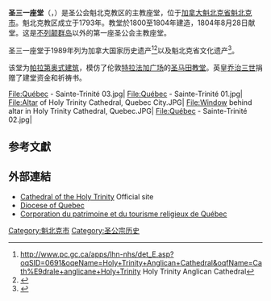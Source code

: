 {{NoteTA
| G1 = PP
}}{{Infobox church
|denomination=[[圣公会|圣公会]]
|name=圣三一座堂
|image=Holy Trinity Quebec City.jpg
|location = [[魁北克省|魁北克省]][[魁北克市|魁北克市]]<br>花園街31号<br>(31, rue des Jardins)
| website=[http://www.cathedral.ca www.cathedral.ca] 
|dedication=圣三一
| consecrated date = 1804
| architect = 
| architectural type     = [[帕拉第奥式建筑|帕拉第奥式建筑]]
| years built = 1800-1804
| bells = 8
| bell weight = 840 kg (1852 lbs)
{{Designation list
| embed = yes
| designation1 = Canada
| designation1_offname = Holy Trinity Anglican Cathedral National Historic Site of Canada
| designation1_date = 1989
| designation2 = Quebec
| designation2_type = Historic monument
| designation2_date = 1989
}}
|diocese=圣公会魁北克教区
|country={{CAN}}
|native_name=Cathédrale de la Sainte-Trinité{{fr}}<br>Cathedral of the Holy Trinity{{en}}
}}
'''圣三一座堂'''（{{lang-fr|Cathédrale de la Sainte-Trinité}}，{{Lang-en|Cathedral of the Holy Trinity}}）是圣公会魁北克教区的主教座堂，位于[[加拿大|加拿大]][[魁北克省|魁北克省]][[魁北克市|魁北克市]]。魁北克教区成立于1793年。教堂於1800至1804年建造，1804年8月28日献堂。这是[[不列顛群島|不列颠群岛]]以外的第一座圣公会主教座堂。

圣三一座堂于1989年列为加拿大国家历史遗产<ref>http://www.pc.gc.ca/apps/lhn-nhs/det_E.asp?oqSID=0691&oqeName=Holy+Trinity+Anglican+Cathedral&oqfName=Cath%E9drale+anglicane+Holy+Trinity{{dead link|date=2017年12月 |bot=InternetArchiveBot |fix-attempted=yes }} Holy Trinity Anglican Cathedral</ref><ref>{{CRHP|7323|Holy Trinity Anglican Cathedral National Historic Site of Canada|2011-09-07}}</ref>以及魁北克省文化遗产<ref>{{CRHP|13336|Cathédrale Holy Trinity|2011-09-07}}</ref>。

该堂为[[帕拉第奥式建筑|帕拉第奥式建筑]]，模仿了伦敦[[特拉法加广场|特拉法加广场]]的[[圣马田教堂|圣马田教堂]]。英皇[[乔治三世|乔治三世]]捐赠了建堂资金和祈祷书。

<gallery>
File:Québec - Sainte-Trinité 03.jpg|
File:Québec - Sainte-Trinité 01.jpg|
File:Altar of Holy Trinity Cathedral, Quebec City.JPG|
File:Window behind altar in Holy Trinity Cathedral, Quebec.JPG|
File:Québec - Sainte-Trinité 02.jpg|
</gallery>

==参考文獻==
{{Reflist}}

== 外部連結 ==
*[http://www.cathedral.ca/ Cathedral of the Holy Trinity] {{Wayback|url=http://www.cathedral.ca/ |date=20201101014952 }} Official site
*[http://quebec.anglican.org/ Diocese of Quebec] {{Wayback|url=http://quebec.anglican.org/ |date=19971222162616 }}
*[https://archive.is/20130131032540/http://www.patrimoine-religieux.com/en/churches-chapels-and-religious-institutions-detail.php?no_batiment=40/ Corporation du patrimoine et du tourisme religieux de Québec]
{{coord|46.8128|-71.2066|type:landmark_region:CA|display=title}}
[[Category:魁北克市|Category:魁北克市]]
[[Category:圣公宗历史|Category:圣公宗历史]]